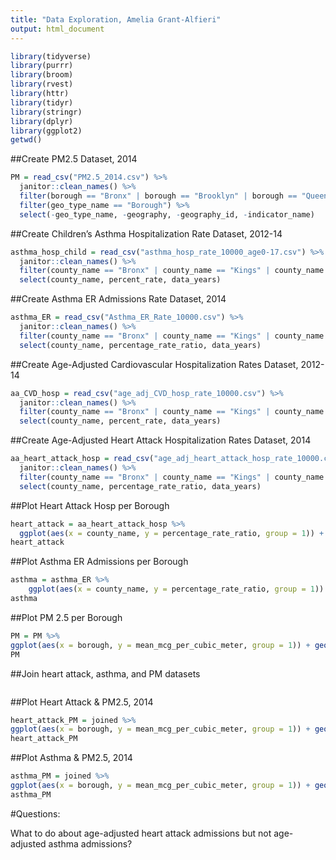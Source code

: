 ```yaml
---
title: "Data Exploration, Amelia Grant-Alfieri"
output: html_document
---
```


```r
library(tidyverse)
library(purrr)
library(broom)
library(rvest)
library(httr)
library(tidyr)
library(stringr)
library(dplyr)
library(ggplot2)
getwd()
```

##Create PM2.5 Dataset, 2014
```r
PM = read_csv("PM2.5_2014.csv") %>%
  janitor::clean_names() %>%
  filter(borough == "Bronx" | borough == "Brooklyn" | borough == "Queens" | borough == "Staten Island" | borough == "Manhattan") %>%
  filter(geo_type_name == "Borough") %>%
  select(-geo_type_name, -geography, -geography_id, -indicator_name)
```

##Create Children's Asthma Hospitalization Rate Dataset, 2012-14
```r
asthma_hosp_child = read_csv("asthma_hosp_rate_10000_age0-17.csv") %>%
  janitor::clean_names() %>%
  filter(county_name == "Bronx" | county_name == "Kings" | county_name == "Queens" | county_name == "Richmond" | county_name == "New York") %>%
  select(county_name, percent_rate, data_years)
```

##Create Asthma ER Admissions Rate Dataset, 2014
```r
asthma_ER = read_csv("Asthma_ER_Rate_10000.csv") %>%
  janitor::clean_names() %>%
  filter(county_name == "Bronx" | county_name == "Kings" | county_name == "Queens" | county_name == "Richmond" | county_name == "New York") %>%
  select(county_name, percentage_rate_ratio, data_years)
```

##Create Age-Adjusted Cardiovascular Hospitalization Rates Dataset, 2012-14
```r
aa_CVD_hosp = read_csv("age_adj_CVD_hosp_rate_10000.csv") %>%
  janitor::clean_names() %>%
  filter(county_name == "Bronx" | county_name == "Kings" | county_name == "Queens" | county_name == "Richmond" | county_name == "New York") %>%
  select(county_name, percent_rate, data_years)
```

##Create Age-Adjusted Heart Attack Hospitalization Rates Dataset, 2014
```r
aa_heart_attack_hosp = read_csv("age_adj_heart_attack_hosp_rate_10000.csv") %>%
  janitor::clean_names() %>%
  filter(county_name == "Bronx" | county_name == "Kings" | county_name == "Queens" | county_name == "Richmond" | county_name == "New York") %>%
  select(county_name, percentage_rate_ratio, data_years)
```

##Plot Heart Attack Hosp per Borough
```r
heart_attack = aa_heart_attack_hosp %>%
  ggplot(aes(x = county_name, y = percentage_rate_ratio, group = 1)) + geom_histogram(stat = "identity")
heart_attack
```

##Plot Asthma ER Admissions per Borough
```r
asthma = asthma_ER %>%
    ggplot(aes(x = county_name, y = percentage_rate_ratio, group = 1)) + geom_histogram(stat = "identity") 
asthma 
```

##Plot PM 2.5 per Borough
```r
PM = PM %>%
ggplot(aes(x = borough, y = mean_mcg_per_cubic_meter, group = 1)) + geom_histogram(stat = "identity")
PM
```

##Join heart attack, asthma, and PM datasets
```r

```

##Plot Heart Attack & PM2.5, 2014
```r
heart_attack_PM = joined %>%
ggplot(aes(x = borough, y = mean_mcg_per_cubic_meter, group = 1)) + geom_histogram(stat = "identity")
heart_attack_PM
```

##Plot Asthma & PM2.5, 2014
```r
asthma_PM = joined %>%
ggplot(aes(x = borough, y = mean_mcg_per_cubic_meter, group = 1)) + geom_histogram(stat = "identity")
asthma_PM
```

#Questions:

What to do about age-adjusted heart attack admissions but not age-adjusted asthma admissions?

